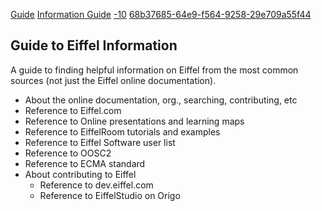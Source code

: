 [[Property:title|Guide]]
[[Property:link_title|Information Guide]]
[[Property:weight|-10]]
[[Property:uuid|68b37685-64e9-f564-9258-29e709a55f44]]
==Guide to Eiffel Information==

A guide to finding helpful information on Eiffel from the most common sources (not just the Eiffel online documentation).

*About the online documentation, org., searching, contributing, etc
*Reference to Eiffel.com
*Reference to Online presentations and learning maps
*Reference to EiffelRoom tutorials and examples
*Reference to Eiffel Software user list
*Reference to OOSC2
*Reference to ECMA standard
*About contributing to Eiffel 
** Reference to dev.eiffel.com
** Reference to EiffelStudio on Origo




